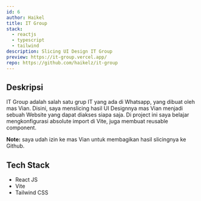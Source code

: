 ```yaml
---
id: 6
author: Haikel
title: IT Group
stack:
  - reactjs
  - typescript
  - tailwind
description: Slicing UI Design IT Group
preview: https://it-group.vercel.app/
repo: https://github.com/haikelz/it-group
---
```


<LightboxImage
  src="works/it-group.png?ik-sdk-version=javascript-1.4.3&updatedAt=1675550726948"
  alt="IT Group"
/>

## Deskripsi

IT Group adalah salah satu grup IT yang ada di Whatsapp, yang dibuat oleh mas Vian. Disini, saya menslicing hasil UI Designnya mas Vian menjadi sebuah Website yang dapat diakses siapa saja. Di project ini saya belajar mengkonfigurasi absolute import di Vite, juga membuat reusable component.

**Note:** saya udah izin ke mas Vian untuk membagikan hasil slicingnya ke Github.

## Tech Stack

- React JS
- Vite
- Tailwind CSS
